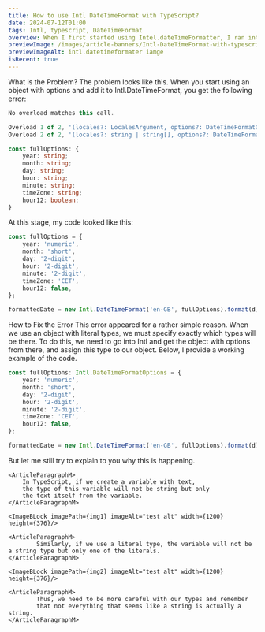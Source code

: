 ```yaml
---
title: How to use Intl DateTimeFormat with TypeScript?
date: 2024-07-12T01:00
tags: Intl, typescript, DateTimeFormat
overview: When I first started using Intel.dateTimeFormatter, I ran into a problem that wasn't obvious, at least to me. But the problem turned out to be that I needed to explicitly specify the data type in the object options. And in this article, I will tell you how to solve this Intl.DateTimeFormat TypeScript error problem.
previewImage: /images/article-banners/Intl-DateTimeFormat-with-typescript-banner.webp
previewImageAlt: intl.datetimeformater iamge
isRecent: true
---
```




<ContentPart>
	<ArticleTitleL headingTag="h2">What is the Problem?</ArticleTitleL>
	<ArticleParagraphM>
	The problem looks like this. When you start using an object with options and add it to Intl.DateTimeFormat, you get the following error:
	</ArticleParagraphM>

```typescript
No overload matches this call.

Overload 1 of 2, '(locales?: LocalesArgument, options?: DateTimeFormatOptions): DateTimeFormat', gave the following error.
Overload 2 of 2, '(locales?: string | string[], options?: DateTimeFormatOptions): DateTimeFormat', gave the following error.ts(2769)

const fullOptions: {
	year: string;
	month: string;
	day: string;
	hour: string;
	minute: string;
	timeZone: string;
	hour12: boolean;
}

```

<ArticleParagraphM>At this stage, my code looked like this:</ArticleParagraphM>

```typescript
const fullOptions = {
	year: 'numeric',
	month: 'short',
	day: '2-digit',
	hour: '2-digit',
	minute: '2-digit',
	timeZone: 'CET',
	hour12: false,
};

formattedDate = new Intl.DateTimeFormat('en-GB', fullOptions).format(d);
```

</ContentPart>

<ContentPart>
	<ArticleTitleL headingTag="h2">How to Fix the Error</ArticleTitleL>
	<ArticleParagraphM>
		This error appeared for a rather simple reason.
		When we use an object with literal types, we must
		specify exactly which types will be there.
		To do this, we need to go into Intl and get the object
		with options from there, and assign this type to our object.
		Below, I provide a working example of the code.
	</ArticleParagraphM>

```typescript
const fullOptions: Intl.DateTimeFormatOptions = {
	year: 'numeric',
	month: 'short',
	day: '2-digit',
	hour: '2-digit',
	minute: '2-digit',
	timeZone: 'CET',
	hour12: false,
};

formattedDate = new Intl.DateTimeFormat('en-GB', fullOptions).format(d);
```

</ContentPart>

<ContentPart>
	<ArticleTitleL headingTag="h2">
	But let me still try to explain to you why this is happening.
	</ArticleTitleL>

    <ArticleParagraphM>
    	In TypeScript, if we create a variable with text,
    	the type of this variable will not be string but only
    	the text itself from the variable.
    </ArticleParagraphM>

    <ImageBLock imagePath={img1} imageAlt="test alt" width={1200}	height={376}/>

    <ArticleParagraphM>
    		Similarly, if we use a literal type, the variable will not be a string type but only one of the literals.
    </ArticleParagraphM>

    <ImageBLock imagePath={img2} imageAlt="test alt" width={1200}	height={376}/>

    <ArticleParagraphM>
    		Thus, we need to be more careful with our types and remember
    		that not everything that seems like a string is actually a string.
    </ArticleParagraphM>

</ContentPart>
